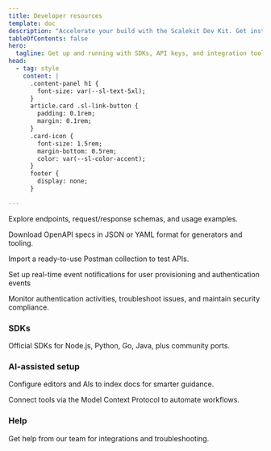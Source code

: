 ```yaml
---
title: Developer resources
template: doc
description: "Accelerate your build with the Scalekit Dev Kit. Get instant access to SDKs, API references, sample apps, and other developer tools."
tableOfContents: false
hero:
  tagline: Get up and running with SDKs, API keys, and integration tools.
head:
  - tag: style
    content: |
      .content-panel h1 {
        font-size: var(--sl-text-5xl);
      }
      article.card .sl-link-button {
        padding: 0.1rem;
        margin: 0.1rem;
      }
      .card-icon {
        font-size: 1.5rem;
        margin-bottom: 0.5rem;
        color: var(--sl-color-accent);
      }
      footer {
        display: none;
      }

---
```


<CardGrid className="feature-cards-grid">
  <FoldCard title="API reference" icon={IconLucideBookOpen} href="https://docs.scalekit.com/apis" cta="Open API reference →">
    <p class="card-desc">
      Explore endpoints, request/response schemas, and usage examples.
    </p>
  </FoldCard>
  <FoldCard title="OpenAPI specifications" icon={IconLucideDownload} href="/api/scalekit.swagger.json" cta="Download JSON →">
    <p class="card-desc">
      Download OpenAPI specs in JSON or YAML format for generators and tooling.
    </p>
  </FoldCard>
  <FoldCard title="Postman collection" icon={IconLucideDownload} href="/api/scalekit.postman_collection.json" cta="Download collection →">
    <p class="card-desc">
      Import a ready-to-use Postman collection to test APIs.
    </p>
  </FoldCard>
  <FoldCard title="Webhooks" icon={IconTablerWebhook} href="/guides/webhooks-best-practices" cta="View guide →">
    <p class="card-desc">
      Set up real-time event notifications for user provisioning and authentication events
    </p>
  </FoldCard>
  <FoldCard title="Auth logs" icon={IconLucideActivity} href="/guides/dashboard/auth-logs" cta="View guide →">
    <p class="card-desc">
      Monitor authentication activities, troubleshoot issues, and maintain security compliance.
    </p>
  </FoldCard>
</CardGrid>

### SDKs

<CardGrid className="feature-cards-grid">
  <FoldCard title="Browse SDKs" icon={IconLucideBookOpen} href="/dev-kit/sdks/overview" cta="Browse SDKs →">
    <p class="card-desc">
      Official SDKs for Node.js, Python, Go, Java, plus community ports.
    </p>
  </FoldCard>
</CardGrid>

### AI-assisted setup

<CardGrid className="feature-cards-grid">
  <FoldCard title="AI assisted setup" icon={IconPhSparkle} href="/dev-kit/resources/ai-assisted-setup" cta="Open guide →">
    <p class="card-desc">
      Configure editors and AIs to index docs for smarter guidance.
    </p>
  </FoldCard>
  <FoldCard title="MCP for Scalekit" icon={IconMdiRobot} href="/dev-kit/mcp" cta="View MCP guide →">
    <p class="card-desc">
      Connect tools via the Model Context Protocol to automate workflows.
    </p>
  </FoldCard>
</CardGrid>

### Help

<CardGrid className="feature-cards-grid">
  <FoldCard title="Contact us" icon={IconLucideMail} href="/support/contact-us" cta="Contact us →">
    <p class="card-desc">
      Get help from our team for integrations and troubleshooting.
    </p>
  </FoldCard>
</CardGrid>
